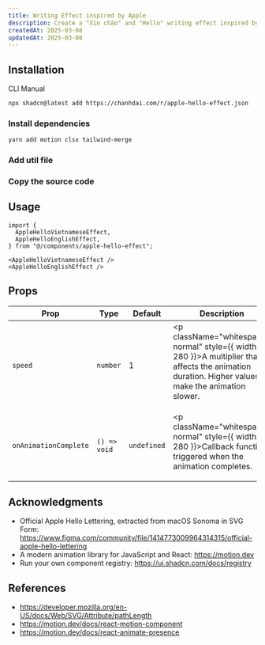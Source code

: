 ```yaml
---
title: Writing Effect inspired by Apple
description: Create a "Xin chào" and "Hello" writing effect inspired by Apple using Motion for React.
createdAt: 2025-03-08
updatedAt: 2025-03-08
---
```


<ComponentPreview name="apple-hello-effect-demo" />

## Installation

<Tabs defaultValue="cli" className="gap-0">

<TabsList>
  <TabsTrigger value="cli">CLI</TabsTrigger>
  <TabsTrigger value="manual">Manual</TabsTrigger>
</TabsList>

<TabsContent value="cli" className="[&>figure]:mb-0">

```sh
npx shadcn@latest add https://chanhdai.com/r/apple-hello-effect.json
```

</TabsContent>

<TabsContent value="manual">

### Install dependencies

```sh
yarn add motion clsx tailwind-merge
```

### Add util file

<ComponentSource src="src/lib/cn.ts" title="lib/cn.ts" />

### Copy the source code

<ComponentSource
  name="apple-hello-effect"
  title="components/apple-hello-effect.tsx"
/>

</TabsContent>

</Tabs>

## Usage

```tsx
import {
  AppleHelloVietnameseEffect,
  AppleHelloEnglishEffect,
} from "@/components/apple-hello-effect";
```

```tsx
<AppleHelloVietnameseEffect />
<AppleHelloEnglishEffect />
```

## Props

| Prop                  | Type         | Default     | Description                                                                                                                                            |
| --------------------- | ------------ | ----------- | ------------------------------------------------------------------------------------------------------------------------------------------------------ |
| `speed`               | `number`     | 1           | <p className="whitespace-normal" style={{ width: 280 }}>A multiplier that affects the animation duration. Higher values make the animation slower.</p> |
| `onAnimationComplete` | `() => void` | `undefined` | <p className="whitespace-normal" style={{ width: 280 }}>Callback function triggered when the animation completes.</p>                                  |

## Acknowledgments

- Official Apple Hello Lettering, extracted from macOS Sonoma in SVG Form: https://www.figma.com/community/file/1414773009964314315/official-apple-hello-lettering
- A modern animation library for JavaScript and React: https://motion.dev
- Run your own component registry: https://ui.shadcn.com/docs/registry

## References

- https://developer.mozilla.org/en-US/docs/Web/SVG/Attribute/pathLength
- https://motion.dev/docs/react-motion-component
- https://motion.dev/docs/react-animate-presence

